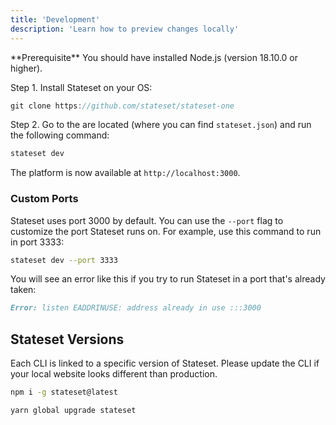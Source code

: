 ```yaml
---
title: 'Development'
description: 'Learn how to preview changes locally'
---
```


<Info>
  **Prerequisite** You should have installed Node.js (version 18.10.0 or
  higher).
</Info>

Step 1. Install Stateset on your OS:

<CodeGroup>

```jsx bash
git clone https://github.com/stateset/stateset-one

```

</CodeGroup>

Step 2. Go to the are located (where you can find `stateset.json`) and run the following command:

```bash
stateset dev
```

The platform is now available at `http://localhost:3000`.

### Custom Ports

Stateset uses port 3000 by default. You can use the `--port` flag to customize the port Stateset runs on. For example, use this command to run in port 3333:

```bash
stateset dev --port 3333
```

You will see an error like this if you try to run Stateset in a port that's already taken:

```md
Error: listen EADDRINUSE: address already in use :::3000
```

## Stateset Versions

Each CLI is linked to a specific version of Stateset. Please update the CLI if your local website looks different than production.

<CodeGroup>

```bash npm
npm i -g stateset@latest
```

```bash yarn
yarn global upgrade stateset
```

</CodeGroup>
